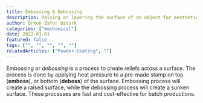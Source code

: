 ```yaml
---
title: Embossing & Debossing
description: Raising or lowering the surface of an object for aesthetic purposes.
author: Orkun Zafer Ozturk
categories: ["mechanical"]
date: 2022-01-01
featured: false
tags: ["", "", "", "", ""]
relatedArticles: ["Powder-Coating", ""]
---
```

Embossing or *debossing* is a process to create reliefs across a surface. The process is done by applying heat pressure to a pre-made stamp on top (**emboss**), or bottom (**deboss**) of the surface. Embossing process will create a raised surface, while the debossing process will create a sunken surface. These processes are fast and cost-effective for batch productions.